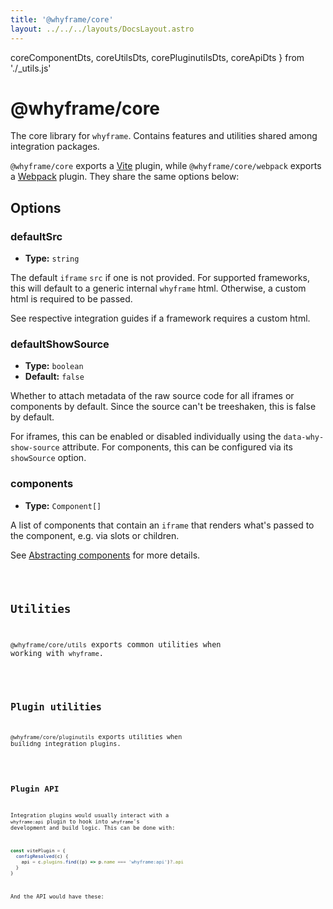 ```yaml
---
title: '@whyframe/core'
layout: ../../../layouts/DocsLayout.astro
---
```


  coreComponentDts,
  coreUtilsDts,
  corePluginutilsDts,
  coreApiDts
} from './_utils.js'

# @whyframe/core

The core library for `whyframe`. Contains features and utilities shared among integration packages.

`@whyframe/core` exports a [Vite](https://vitejs.dev) plugin, while `@whyframe/core/webpack` exports a [Webpack](https://webpack.js.org) plugin. They share the same options below:

## Options

### defaultSrc

- **Type:** `string`

The default `iframe` `src` if one is not provided. For supported frameworks, this will default to a generic internal `whyframe` html. Otherwise, a custom html is required to be passed.

See respective integration guides if a framework requires a custom html.

### defaultShowSource

- **Type:** `boolean`
- **Default:** `false`

Whether to attach metadata of the raw source code for all iframes or components by default. Since the source can't be treeshaken, this is false by default.

For iframes, this can be enabled or disabled individually using the `data-why-show-source` attribute. For components, this can be configured via its `showSource` option.

### components

- **Type:** `Component[]`

A list of components that contain an `iframe` that renders what's passed to the component, e.g. via slots or children.

See [Abstracting components](/docs/features#abstracting-components) for more details.

<Code code={coreComponentDts} lang="ts" />

## Utilities

`@whyframe/core/utils` exports common utilities when working with `whyframe`.

<Code code={coreUtilsDts} lang="ts" />

## Plugin utilities

`@whyframe/core/pluginutils` exports utilities when builidng integration plugins.

<Code code={corePluginutilsDts} lang="ts" />

## Plugin API

Integration plugins would usually interact with a `whyframe:api` plugin to hook into `whyframe`'s development and build logic. This can be done with:

```js
const vitePlugin = {
  configResolved(c) {
    api = c.plugins.find((p) => p.name === 'whyframe:api')?.api
  }
}
```

And the API would have these:

<Code code={coreApiDts} lang="ts" />
